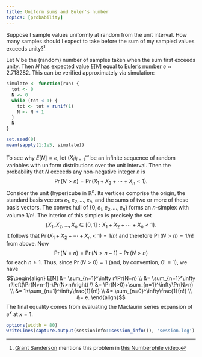 ```yaml
---
title: Uniform sums and Euler's number
topics: [probability]
---
```


Suppose I sample values uniformly at random from the unit interval.
How many samples should I expect to take before the sum of my sampled values exceeds unity?[^numberphile]

[^numberphile]: [Grant Sanderson](https://www.3blue1brown.com) mentions this problem in [this Numberphile video](https://www.youtube.com/watch?v=6_yU9eJ0NxA&t=28m7s).

Let $N$ be the (random) number of samples taken when the sum first exceeds unity.
Then $N$ has expected value $E[N]$ equal to [Euler's number](https://en.wikipedia.org/wiki/E_(mathematical_constant)) $e\approx2.718282$.
This can be verified approximately via simulation:

```r
simulate <- function(run) {
  tot <- 0
  N <- 0
  while (tot < 1) {
    tot <- tot + runif(1)
    N <- N + 1
  }
  N
}

set.seed(0)
mean(sapply(1:1e5, simulate))
```

To see why $E[N]=e$, let $(X_i)_{i=1}^\infty$ be an infinite sequence of random variables with uniform distributions over the unit interval.
Then the probability that $N$ exceeds any non-negative integer $n$ is
$$\Pr(N>n)=\Pr(X_1+X_2+\cdots+X_n<1).$$
Consider the unit (hyper)cube in $\mathbb{R}^n$.
Its vertices comprise the origin, the standard basis vectors $e_1,e_2,\ldots,e_n$, and the sums of two or more of these basis vectors.
The convex hull of $\{0,e_1,e_2,\ldots,e_n\}$ forms an $n$-simplex with volume $1/n!$.
The interior of this simplex is precisely the set
$$\{X_1,X_2,\ldots,X_n\in[0,1]:X_1+X_2+\cdots+X_n<1\}.$$
It follows that $\Pr(X_1+X_2+\cdots+X_n<1)=1/n!$ and therefore $\Pr(N>n)=1/n!$ from above.
Now
$$\Pr(N=n)=\Pr(N>n-1)-\Pr(N>n)$$
for each $n\ge1$.
Thus, since $\Pr(N>0)=1$ (and, by convention, $0!=1$), we have
$$\begin{align}
E[N]
&= \sum_{n=1}^\infty n\Pr(N=n) \\
&= \sum_{n=1}^\infty n\left(\Pr(N>n-1)-\Pr(N>n)\right) \\
&= \Pr(N>0)+\sum_{n=1}^\infty\Pr(N>n) \\
&= 1+\sum_{n=1}^\infty\frac{1}{n!} \\
&= \sum_{n=0}^\infty\frac{1}{n!} \\
&= e.
\end{align}$$
The final equality comes from evaluating the Maclaurin series expansion of $e^x$ at $x=1$.

```r
options(width = 80)
writeLines(capture.output(sessioninfo::session_info()), 'session.log')
```
